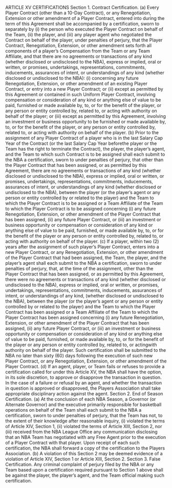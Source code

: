 ARTICLE XV
CERTIFICATIONS
Section 1. Contract Certification.
(a) Every Player Contract (other than a 10-Day Contract), or any
Renegotiation, Extension or other amendment of a Player Contract,
entered into during the term of this Agreement shall be accompanied by a
certification, sworn to separately by (i) the person who executed the Player
Contract on behalf of the Team, (ii) the player, and (iii) any player agent
who negotiated the Contract on behalf of the player, under penalties of
perjury, that the Player Contract, Renegotiation, Extension, or other
amendment sets forth all components of a player's Compensation from
the Team or any Team Affiliate, and that there are no agreements or
transactions of any kind (whether disclosed or undisclosed to the NBA),
express or implied, oral or written, or promises, undertakings,
representations, commitments, inducements, assurances of intent, or
understandings of any kind (whether disclosed or undisclosed to the
NBA):
(i) concerning any future Renegotiation, Extension, or other
amendment of an existing Player Contract, or entry into a
new Player Contract; or
(ii) except as permitted by this Agreement or contained in such
Uniform Player Contract, involving compensation or
consideration of any kind or anything else of value to be
paid, furnished or made available by, to, or for the benefit
of the player, or any person or entity controlled by, related
to, or acting with authority on behalf of the player; or
(iii) except as permitted by this Agreement, involving an
investment or business opportunity to be furnished or
made available by, to, or for the benefit of the player, or
any person or entity controlled by, related to, or acting with
authority on behalf of the player.
(b) Prior to the assignment of any Player Contract of a player who is in
the last Salary Cap Year of the Contract (or the last Salary Cap Year beforethe player or the Team has the right to terminate the Contract), the player,
the player's agent, and the Team to which such Contract is to be assigned
shall each submit to the NBA a certification, sworn to under penalties of
perjury, that other than the Player Contract that has been assigned, or as
permitted by this Agreement, there are no agreements or transactions of
any kind (whether disclosed or undisclosed to the NBA), express or
implied, oral or written, or promises, undertakings, representations,
commitments, inducements, assurances of intent, or understandings of any
kind (whether disclosed or undisclosed to the NBA), between the player
(or the player's agent or any person or entity controlled by or related to the
player) and the Team to which the Player Contract is to be assigned or a
Team Affiliate of the Team to which the Player Contract is to be assigned
concerning (i) any future Renegotiation, Extension, or other amendment
of the Player Contract that has been assigned, (ii) any future Player
Contract, or (iii) an investment or business opportunity or compensation
or consideration of any kind or anything else of value to be paid,
furnished, or made available by, to, or for the benefit of the player or any
person or entity controlled by, related to, or acting with authority on behalf
of the player.
(c) If a player, within two (2) years after the assignment of such
player's Player Contract, enters into a new Player Contract, or any
Renegotiation, Extension, or other amendment of the Player Contract that
had been assigned, the Team, the player, and the player's agent shall each
submit to the NBA a certification, sworn to under penalties of perjury,
that, at the time of the assignment, other than the Player Contract that has
been assigned, or as permitted by this Agreement, there were no
agreements or transactions of any kind (whether disclosed or undisclosed
to the NBA), express or implied, oral or written, or promises,
undertakings, representations, commitments, inducements, assurances of
intent, or understandings of any kind, (whether disclosed or undisclosed to
the NBA), between the player (or the player's agent or any person or entity
controlled by or related to the player) and the Team to which the Player
Contract has been assigned or a Team Affiliate of the Team to which the
Player Contract has been assigned concerning (i) any future Renegotiation,
Extension, or other amendment of the Player Contract that has been
assigned, (ii) any future Player Contract, or (iii) an investment or business
opportunity or compensation or consideration of any kind or anything else
of value to be paid, furnished, or made available by, to, or for the benefit
of the player or any person or entity controlled by, related to, or actingwith authority on behalf of the player. Such certification shall be
submitted to the NBA no later than sixty (60) days following the execution
of such new Player Contract, or any Renegotiation, Extension, or other
amendment of the Player Contract.
(d) If an agent, player, or Team fails or refuses to provide a
certification called for under this Article XV, the NBA shall have the
option, in its sole discretion, to approve or disapprove the transaction in
question. In the case of a failure or refusal by an agent, and whether the
transaction in question is approved or disapproved, the Players Association
shall take appropriate disciplinary action against the agent.
Section 2. End of Season Certification.
(a) At the conclusion of each NBA Season, a Governor (or Alternate
Governor) and the executive primarily responsible for basketball
operations on behalf of the Team shall each submit to the NBA a
certification, sworn to under penalties of perjury, that the Team has not, to
the extent of their knowledge after reasonable inquiry, (i) violated the
terms of Article XIV, Section 1, (ii) violated the terms of Article XIII,
Section 2, nor (iii) received from the NBA League Office any
communication disclosing that an NBA Team has negotiated with any
Free Agent prior to the execution of a Player Contract with that player.
Upon receipt of each such certification, the NBA shall forward a copy of
the certification to the Players Association.
(b) A violation of this Section 2 may be deemed evidence of a
violation of Article XIV, Section 1 or Article XIII, Section 2.
Section 3. False Certification.
Any criminal complaint of perjury filed by the NBA or any Team based
upon a certification required pursuant to Section 1 above shall be against
the player, the player's agent, and the Team official making such
certification.